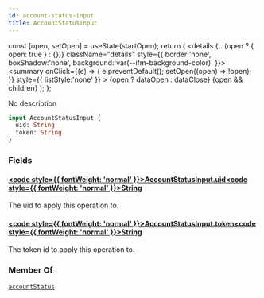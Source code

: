 ```yaml
---
id: account-status-input
title: AccountStatusInput
---
```









  const [open, setOpen] = useState(startOpen);
  return (
    <details {...(open ? { open: true } : {})} className="details" style={{ border:'none', boxShadow:'none', background:'var(--ifm-background-color)' }}>
      <summary
        onClick={(e) => {
          e.preventDefault();
          setOpen((open) => !open);
        }}
        style={{ listStyle:'none' }}
      >
      {open ? dataOpen : dataClose}
      </summary>
      {open && children}
    </details>
  );
};








No description


```graphql
input AccountStatusInput {
  uid: String
  token: String
}
```




### Fields

#### [<code style={{ fontWeight: 'normal' }}>AccountStatusInput.<b>uid</b></code>](#)<Bullet />[<code style={{ fontWeight: 'normal' }}><b>String</b></code>](/gql-api/types/scalars/string.mdx) <Badge class="badge badge--secondary " text="scalar"/> 
The uid to apply this operation to.


#### [<code style={{ fontWeight: 'normal' }}>AccountStatusInput.<b>token</b></code>](#)<Bullet />[<code style={{ fontWeight: 'normal' }}><b>String</b></code>](/gql-api/types/scalars/string.mdx) <Badge class="badge badge--secondary " text="scalar"/> 
The token id to apply this operation to.






### Member Of

[`accountStatus`](/gql-api/operations/queries/account-status.mdx)  <Badge class="badge badge--secondary badge--relation" text="query"/>
